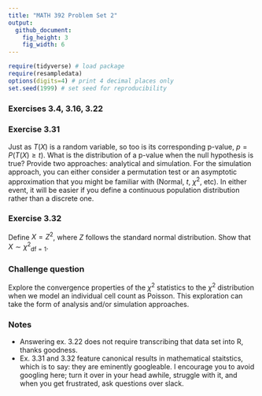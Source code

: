 ```yaml
---
title: "MATH 392 Problem Set 2"
output: 
  github_document:
    fig_height: 3
    fig_width: 6
---
```



```r
require(tidyverse) # load package
require(resampledata)
options(digits=4) # print 4 decimal places only
set.seed(1999) # set seed for reproducibility
```

### Exercises 3.4, 3.16, 3.22

### Exercise 3.31

Just as $T(X)$ is a random variable, so too is its corresponding p-value, $p = P(T(X) \ge t)$. What is the distribution of a p-value when the null hypothesis is true? Provide two approaches: analytical and simulation. For the simulation approach, you can either consider a permutation test or an asymptotic approximation that you might be familiar with (Normal, $t$, $\chi^2$, etc). In either event, it will be easier if you define a continuous population distribution rather than a discrete one.


### Exercise 3.32

Define $X = Z^2$, where $Z$ follows the standard normal distribution. Show that $X \sim {\chi^2}_{\textrm{df} = 1}$.


### Challenge question

Explore the convergence properties of the $\chi^2$ statistics to the $\chi^2$ distribution when we model an individual cell count as Poisson. This exploration can take the form of analysis and/or simulation approaches.


### Notes

- Answering ex. 3.22 does not require transcribing that data set into R, thanks
goodness.
- Ex. 3.31 and 3.32 feature canonical results in mathematical staitstics, which is to say: they are eminently googleable. I encourage you to avoid googling here; turn it over in your head awhile, struggle with it, and when you get frustrated, ask questions over slack.
